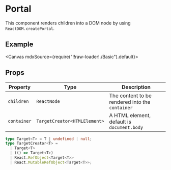 
<Meta title="Others/Portal" />

# Portal

This component renders children into a DOM node by using `ReactDOM.createPortal`.

## Example

<Canvas mdxSource={require("!!raw-loader!./Basic").default}>
  <Story id="examples-portal--basic" />
</Canvas>

## Props

| Property    | Type                         | Description                                     |
| ----------- | ---------------------------- | ----------------------------------------------- |
| `children`  | `ReactNode`                  | The content to be rendered into the `container` |
| `container` | `TargetCreator<HTMLElement>` | A HTML element, default is `document.body`      |

```ts
type Target<T> = T | undefined | null;
type TargetCreator<T> =
  | Target<T>
  | (() => Target<T>)
  | React.RefObject<Target<T>>
  | React.MutableRefObject<Target<T>>;
```
